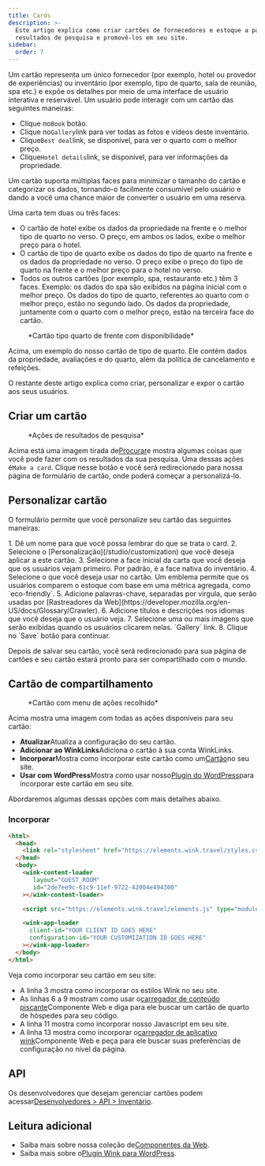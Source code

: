 ```yaml
---
title: Cards
description: >-
  Este artigo explica como criar cartões de fornecedores e estoque a partir de
  resultados de pesquisa e promovê-los em seu site.
sidebar:
  order: 7
---
```


Um cartão representa um único fornecedor (por exemplo, hotel ou provedor de experiências) ou inventário (por exemplo, tipo de quarto, sala de reunião, spa etc.) e expõe os detalhes por meio de uma interface de usuário interativa e reservável.
Um usuário pode interagir com um cartão das seguintes maneiras:

* Clique no`Book` botão.
* Clique no`Gallery`link para ver todas as fotos e vídeos deste inventário.
* Clique`Best deal`link, se disponível, para ver o quarto com o melhor preço.
* Clique`Hotel details`link, se disponível, para ver informações da propriedade.

Um cartão suporta múltiplas faces para minimizar o tamanho do cartão e categorizar os dados, tornando-o facilmente consumível pelo usuário e dando a você uma chance maior de converter o usuário em uma reserva.

Uma carta tem duas ou três faces:

* O cartão de hotel exibe os dados da propriedade na frente e o melhor tipo de quarto no verso. O preço, em ambos os lados, exibe o melhor preço para o hotel.
* O cartão de tipo de quarto exibe os dados do tipo de quarto na frente e os dados da propriedade no verso. O preço exibe o preço do tipo de quarto na frente e o melhor preço para o hotel no verso.
* Todos os outros cartões (por exemplo, spa, restaurante etc.) têm 3 faces. Exemplo: os dados do spa são exibidos na página inicial com o melhor preço. Os dados do tipo de quarto, referentes ao quarto com o melhor preço, estão no segundo lado. Os dados da propriedade, juntamente com o quarto com o melhor preço, estão na terceira face do cartão.

<figure>
  <CloudinaryImage width="350" height="829" resize="scale" quality="best" alt="Prévia do cartão" src="academy/card-example" errorImage="noimage_opaque_nyrtl0.png" />

  <figcaption>*Cartão tipo quarto de frente com disponibilidade*</figcaption>
</figure>


Acima, um exemplo do nosso cartão de tipo de quarto. Ele contém dados da propriedade, avaliações e do quarto, além da política de cancelamento e refeições.

O restante deste artigo explica como criar, personalizar e expor o cartão aos seus usuários.

## Criar um cartão

<figure>
  <CloudinaryImage width="350" height="238" resize="scale" quality="best" alt="Ações" src="academy/inventory-actions" errorImage="noimage_opaque_nyrtl0.png" />

  <figcaption>*Ações de resultados de pesquisa*</figcaption>
</figure>


Acima está uma imagem tirada de[Procurar](/studio/search)e mostra algumas coisas que você pode fazer com os resultados da sua pesquisa. Uma dessas ações é`Make a card`.
Clique nesse botão e você será redirecionado para nossa página de formulário de cartão, onde poderá começar a personalizá-lo.

## Personalizar cartão

O formulário permite que você personalize seu cartão das seguintes maneiras:

<Steps>
  1. Dê um nome para que você possa lembrar do que se trata o card.
  2. Selecione o [Personalização](/studio/customization) que você deseja aplicar a este cartão.
  3. Selecione a face inicial da carta que você deseja que os usuários vejam primeiro. Por padrão, é a face nativa do inventário.
  4. Selecione o <Badge text="badge" variant="tip" size="small" /> que você deseja usar no cartão. Um emblema permite que os usuários comparem o estoque com base em uma métrica agregada, como `eco-friendly`.
  5. Adicione palavras-chave, separadas por vírgula, que serão usadas por [Rastreadores da Web](https://developer.mozilla.org/en-US/docs/Glossary/Crawler).
  6. Adicione títulos e descrições nos idiomas que você deseja que o usuário veja.
  7. Selecione uma ou mais imagens que serão exibidas quando os usuários clicarem nelas. `Gallery` link.
  8. Clique no `Save` botão para continuar.
</Steps>


Depois de salvar seu cartão, você será redirecionado para sua página de cartões e seu cartão estará pronto para ser compartilhado com o mundo.

## Cartão de compartilhamento

<figure>
  <CloudinaryImage width="350" height="857" resize="scale" quality="best" alt="Cartão" src="academy/card-actions" errorImage="noimage_opaque_nyrtl0.png" />

  <figcaption>*Cartão com menu de ações recolhido*</figcaption>
</figure>


Acima mostra uma imagem com todas as ações disponíveis para seu cartão:

* **Atualizar**Atualiza a configuração do seu cartão.
* **Adicionar ao WinkLinks**Adiciona o cartão à sua conta WinkLinks.
* **Incorporar**Mostra como incorporar este cartão como um[Cartão](/developers/web-components/#content-loader)no seu site.
* **Usar com WordPress**Mostra como usar nosso[Plugin do WordPress](/developers/wordpress)para incorporar este cartão em seu site.

Abordaremos algumas dessas opções com mais detalhes abaixo.

### Incorporar

```html {3, 6-9, 11, 13-16}
<html>
  <head>
    <link rel="stylesheet" href="https://elements.wink.travel/styles.css"></link>
  </head>
  <body>
    <wink-content-loader
       layout="GUEST_ROOM"
       id="2de7ee9c-61c9-11ef-9722-42004e494300"
    ></wink-content-loader>

    <script src="https://elements.wink.travel/elements.js" type="module" defer></script>

    <wink-app-loader
      client-id="YOUR CLIENT ID GOES HERE"
      configuration-id="YOUR CUSTOMIZATION ID GOES HERE"
    ></wink-app-loader>
  </body>
</html>
```

Veja como incorporar seu cartão em seu site:

* A linha 3 mostra como incorporar os estilos Wink no seu site.
* As linhas 6 a 9 mostram como usar o[carregador de conteúdo piscante](/developers/web-components/#content-loader)Componente Web e diga para ele buscar um cartão de quarto de hóspedes para seu código.
* A linha 11 mostra como incorporar nosso Javascript em seu site.
* A linha 13 mostra como incorporar o[carregador de aplicativo wink](/developers/web-components/#application-loader)Componente Web e peça para ele buscar suas preferências de configuração no nível da página.

## API

Os desenvolvedores que desejam gerenciar cartões podem acessar[Desenvolvedores > API > Inventário](/developers/apis/#inventory-api).

## Leitura adicional

* Saiba mais sobre nossa coleção de[Componentes da Web](/developers/web-components).
* Saiba mais sobre o[Plugin Wink para WordPress](/developers/wordpress).

